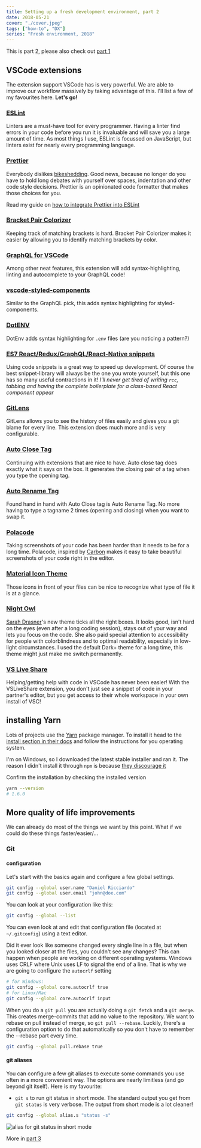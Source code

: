 ```yaml
---
title: Setting up a fresh development environment, part 2
date: 2018-05-21
cover: "./cover.jpeg"
tags: ["how-to", "DX"]
series: "Fresh environment, 2018"
---
```


This is part 2, please also check out [part 1](/blog/fresh-development-environment-part-1)

## VSCode extensions

The extension support VSCode has is very powerful.
We are able to improve our workflow massively by taking advantage of this.
I'll list a few of my favourites here. **Let's go!**

### [ESLint](https://marketplace.visualstudio.com/items?itemName=dbaeumer.vscode-eslint)

Linters are a must-have tool for every programmer.
Having a linter find errors in your code before you run it is invaluable and will save you a large amount of time.
As most things I use, ESLint is focussed on JavaScript, but linters exist for nearly every programming language.

### [Prettier](https://marketplace.visualstudio.com/items?itemName=esbenp.prettier-vscode)

Everybody dislikes [bikeshedding](https://en.wikipedia.org/wiki/Law_of_triviality).
Good news, because no longer do you have to hold long debates with yourself over spaces, indentation and other code style decisions.
Prettier is an opinionated code formatter that makes those choices for you.

Read my guide on [how to integrate Prettier into ESLint](/blog/automagically-lint)

### [Bracket Pair Colorizer](https://marketplace.visualstudio.com/items?itemName=CoenraadS.bracket-pair-colorizer)

Keeping track of matching brackets is hard.
Bracket Pair Colorizer makes it easier by allowing you to identify matching brackets by color.

### [GraphQL for VSCode](https://marketplace.visualstudio.com/items?itemName=kumar-harsh.graphql-for-vscode)

Among other neat features, this extension will add syntax-highlighting, linting and autocomplete to your GraphQL code!

### [vscode-styled-components](https://marketplace.visualstudio.com/items?itemName=jpoissonnier.vscode-styled-components)

Similar to the GraphQL pick, this adds syntax highlighting for styled-components.

### [DotENV](https://marketplace.visualstudio.com/items?itemName=mikestead.dotenv)

DotEnv adds syntax highlighting for `.env` files (are you noticing a pattern?)

### [ES7 React/Redux/GraphQL/React-Native snippets](https://marketplace.visualstudio.com/items?itemName=dsznajder.es7-react-js-snippets)

Using code snippets is a great way to speed up development.
Of course the best snippet-library will always be the one you wrote yourself, but this one has so many useful contractions in it!
_I'll never get tired of writing `rcc`, tabbing and having the complete boilerplate for a class-based React component appear_

### [GitLens](https://marketplace.visualstudio.com/items?itemName=eamodio.gitlens)

GitLens allows you to see the history of files easily and gives you a git blame for every line.
This extension does much more and is very configurable.

### [Auto Close Tag](https://marketplace.visualstudio.com/items?itemName=formulahendry.auto-close-tag)

Continuing with extensions that are nice to have. Auto close tag does exactly what it says on the box. It generates the closing pair of a tag when you type the opening tag.

### [Auto Rename Tag](https://marketplace.visualstudio.com/items?itemName=formulahendry.auto-rename-tag)

Found hand in hand with Auto Close tag is Auto Rename Tag.
No more having to type a tagname 2 times (opening and closing) when you want to swap it.

### [Polacode](https://marketplace.visualstudio.com/items?itemName=pnp.polacode)

Taking screenshots of your code has been harder than it needs to be for a long time. Polacode, inspired by [Carbon](https://carbon.now.sh/) makes it easy to take beautiful screenshots of your code right in the editor.

### [Material Icon Theme](https://marketplace.visualstudio.com/items?itemName=PKief.material-icon-theme)

Those icons in front of your files can be nice to recognize what type of file it is at a glance.

### [Night Owl](https://marketplace.visualstudio.com/items?itemName=sdras.night-owl)

[Sarah Drasner](https://twitter.com/sarah_edo)'s new theme ticks all the right boxes. It looks good, isn't hard on the eyes (even after a long coding session), stays out of your way and lets you focus on the code.
She also paid special attention to accessibility for people with colorblindness and to optimal readability, especially in low-light circumstances.
I used the default Dark+ theme for a long time, this theme might just make me switch permanently.

### [VS Live Share](https://marketplace.visualstudio.com/items?itemName=MS-vsliveshare.vsliveshare)

Helping/getting help with code in VSCode has never been easier!
With the VSLiveShare extension, you don't just see a snippet of code in your partner's editor, but you get access to their whole workspace in your own install of VSC!

## installing Yarn

Lots of projects use the [Yarn](https://yarnpkg.com/) package manager.
To install it head to the [install section in their docs](https://yarnpkg.com/en/docs/install) and follow the instructions for you operating system.

I'm on Windows, so I downloaded the latest stable installer and ran it.
The reason I didn't install it through `npm` is because [they discourage it](https://yarnpkg.com/lang/en/docs/install/#install-via-npm)

Confirm the installation by checking the installed version

```bash
yarn --version
# 1.6.0
```

## More quality of life improvements

We can already do most of the things we want by this point.
What if we could do these things faster/easier/...

### Git

#### configuration

Let's start with the basics again and configure a few global settings.

```bash
git config --global user.name "Daniel Ricciardo"
git config --global user.email "john@doe.com"
```

You can look at your configuration like this:

```bash
git config --global --list
```

You can even look at and edit that configuration file (located at `~/.gitconfig`) using a text editor.

Did it ever look like someone changed every single line in a file, but when you looked closer at the files, you couldn't see any changes? This can happen when people are working on different operating systems.
Windows uses CRLF where Unix uses LF to signal the end of a line.
That is why we are going to configure the `autocrlf` setting

```bash
# for Windows:
git config --global core.autocrlf true
# for Linux/Mac
git config --global core.autocrlf input
```

When you do a `git pull` you are actually doing a `git fetch` and a `git merge`. This creates merge-commits that add no value to the repository.
We want to rebase on pull instead of merge, so `git pull --rebase`.
Luckily, there's a configuration option to do that automatically so you don't have to remember the --rebase part every time.

```bash
git config --global pull.rebase true
```

#### git aliases

You can configure a few git aliases to execute some commands you use often in a more convenient way.
The options are nearly limitless (and go beyond git itself).
Here is my favourite:

- `git s` to run git status in short mode.
  The standard output you get from `git status` is very verbose. The output from short mode is a lot cleaner!

```bash
git config --global alias.s "status -s"
```

![alias for git status in short mode](git-status-short.gif)

More in [part 3](/blog/fresh-development-environment-part-3)
